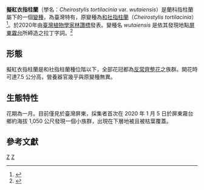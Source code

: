 {{NoteTA|G1=Lifesciences}}
{{Infraspeciesbox
| genus = Cheirostylis
| species = tortilacinia
| species link = 和社叉柱兰
| varietas = wutaiensis
| authority =  [[林讚標|T.P. Lin]], 2020
| status = NE
| status_system = 
}}
'''擬紅衣指柱蘭'''（學名：''Cheirostylis tortilacinia'' var. ''wutaiensis''）是蘭科指柱蘭屬下的一個[[變種|變種]]，為臺灣特有，原變種為[[和社指柱蘭|和社指柱蘭]]（''Cheirostylis tortilacinia''）<ref>{{Cite web|title=Tropicos (Oreorchis Lindl.)|url=https://www.tropicos.org/name/40033254|accessdate=21 Feb 2021|author=Missouri Botanical Garden|publisher=Tropicos.org. Missouri Botanical Garden|language=en|archive-date=2015-04-05|archive-url=https://web.archive.org/web/20150405102000/http://tropicos.org/Name/40033254|dead-url=no}}</ref>。於2020年由[[臺灣|臺灣]][[植物學家|植物學家]][[林讚標|林讚標]]發表。變種名 ''wutaiensis'' 是依其發現地點[[屏東縣|屏東]][[霧台鄉|霧台]]所締造之拉丁字詞。<ref>{{Cite journal|title=New additions of Oreorchis, Cheirostylis, and Cymbidium (Orchidaceae) from Taiwan|author=Lin, T.-P.|url=https://taiwania.ntu.edu.tw/pdf/tai.2020.65.463.pdf?fbclid=IwAR3svztXdY1pTd74OM8sl0RFLmmzaiK1hRogqDawZOOw2iVrsborzneUGPc|journal=''Taiwania''|issue=4|doi=10.6165/tai.2020.65.463|year=2020|volume=65|page=463-472|issn=0372-333X}}</ref>

== 形態 ==
擬紅衣指柱蘭是和社指柱蘭種位階以下，全部花冠都為[[反常齊整花|反常齊整花]]之族群。開花時可達7.5 公分高，營養器官幾乎與原變種無異。

== 生態特性 ==
花期為一月。目前僅見於臺灣屏東，採集者首次在 2020 年 1 月 5 日於屏東霧台鄉約海拔 1,050 公尺發現一個小族群，出現在下層地被且被枯葉覆蓋。

== 參考文獻 ==
{{Reflist}}
{{Taxonbar}}
[[Category:2020年描述的植物|Z]]
[[Category:指柱蘭屬|Z]]